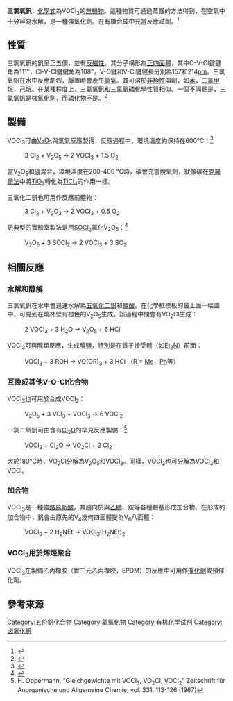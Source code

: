 {{chembox
| verifiedrevid = 415103803
|   Name = 三氯氧釩
|   ImageFile = Vanadium oxytrichloride.jpg
<!-- | ImageSize = 150px -->
|   ImageName = 三氯氧釩在空氣中形成的煙霧
|   ImageFile1 = Vanadyl-chloride-3D-balls.png
<!-- | ImageSize1 = 150px  -->
|   ImageName1 = 三氯氧釩的球棍模型
|   IUPACName = 三氯氧釩
|   OtherNames = 釩酰氯
| Section1 = {{Chembox Identifiers
|   CASNo = 7727-18-6
|    CASNo_Ref = {{cascite|correct|CAS}}
|   PubChem = 24410
|   RTECS = YW2975000
  }}
| Section2 = {{Chembox Properties
|   Formula = VOCl<sub>3</sub>
|   MolarMass = 173.30
|   Appearance = 棕黃色液體
|   Density = 1.826 g/cm<sup>3</sup>，液態
|   Solubility = 分解
|   Solvent = 其他溶劑
|   SolubleOther = 含氯溶劑
|   MeltingPtC = -76.5
|   BoilingPtC = 126.7
|   VaporPressure = 8.1 [[帕斯卡|Pa]]（20 °C） 
  }}
| Section3 = {{Chembox Structure
|   MolShape = 四面體
|   Dipole =
  }}
| Section7 = {{Chembox Hazards
|   ExternalMSDS =
|   MainHazards = 有毒，水解生成[[鹽酸|HCl]]
|   EUIndex = 沒列出
|   NFPA-H = 3
|   NFPA-R = 3
|   NFPA-F = 1
|   RPhrases = 
|   SPhrases = 
|   LD50 = 140 mg/kg（老鼠，口服）
  }}
| Section8 = {{Chembox Related
|   Function = 釩化合物
|   OtherFunctn = [[五氧化二釩|五氧化二釩]]<br/>[[四氯化釩|四氯化釩]]<br/>[[三氟氧釩|三氟氧釩]]
|   OtherCpds = [[三氯氧磷|三氯氧磷]]
  }}
}}

'''三氯氧釩'''，[[化學式|化學式]]為VOCl<sub>3</sub>的[[無機物|無機物]]。這種物質可通過蒸餾的方法得到，在空氣中十分容易水解，是一種強[[氧化劑|氧化劑]]。在[[有機合成|有機合成]]中充當[[化學試劑|反應試劑]]。<ref>{{cite book | title=Encyclopedia of Reagents for Organic Synthesis| author=M. O'Brien, B. Vanasse| year=2001}}</ref>

== 性質 ==
三氯氧釩的釩呈正五價，並有[[反磁性|反磁性]]。其分子構形為[[正四面體|正四面體]]，其中O-V-Cl鍵鍵角為111°，Cl-V-Cl鍵鍵角為108°，V-O鍵和V-Cl鍵健長分別為157和214[[皮米|pm]]。三氯氧釩在水中反應劇烈，靜置時會產生[[氯氣|氯氣]]。其可溶於[[非極性|非極性]]溶劑，如[[苯|苯]]，[[二氯甲烷|二氯甲烷]]，[[己烷|己烷]]。在某種程度上，三氯氧釩和[[三氯氧磷|三氯氧磷]]化學性質相似。一個不同點是，三氯氧釩是強[[氧化劑|氧化劑]]，而磷化物不是。<ref>{{cite book | title=The Chemistry of the Elements - Second Edition| url=https://archive.org/details/chemistryelement00aear_346| author=A. Earnshaw, N. Greenwood| year=1997| pages=[https://archive.org/details/chemistryelement00aear_346/page/n528 513]–514}}</ref>

== 製備 ==
VOCl<sub>3</sub>可由[[五氧化二釩|V<sub>2</sub>O<sub>5</sub>]]與氯氣反應製得，反應過程中，環境溫度約保持在600°C：<ref>{{cite book | title=Inorganic Chemistry| author=A. Holleman, E. Wiberg| year=2001}}</ref>
:3 Cl<sub>2</sub> + V<sub>2</sub>O<sub>5</sub>  →  2 VOCl<sub>3</sub> + 1.5 O<sub>2</sub>
當V<sub>2</sub>O<sub>5</sub>和[[碳|碳]]混合，環境溫度在200-400 °C時，碳會充當脫氧劑，就像碳在[[克羅爾法|克羅爾法]]中將[[二氧化鈦|TiO<sub>2</sub>]]轉化為[[四氯化鈦|TiCl<sub>4</sub>]]的作用一樣。

三氧化二釩也可用作反應前體物：
:3 Cl<sub>2</sub> + V<sub>2</sub>O<sub>3</sub>  →  2 VOCl<sub>3</sub> + 0.5 O<sub>2</sub>

更典型的實驗室製法是用[[亞硫醯氯|SOCl<sub>2</sub>]]氯化V<sub>2</sub>O<sub>5</sub>：<ref>{{cite book | title=Inorganic Syntheses Volume IX| author=S. Tyree| year=1967| page=80}}</ref>
:V<sub>2</sub>O<sub>5</sub> + 3 SOCl<sub>2</sub>  →  2 VOCl<sub>3</sub> + 3 SO<sub>2</sub>

== 相關反應 ==
=== 水解和醇解 ===
三氯氧釩在水中會迅速水解為[[五氧化二釩|五氧化二釩]]和[[鹽酸|鹽酸]]。在化學框模板的最上面一幅圖中，可見到在燒杯壁有橙色的V<sub>2</sub>O<sub>5</sub>生成。該過程中間會有VO<sub>2</sub>Cl生成：
:2 VOCl<sub>3</sub> + 3 H<sub>2</sub>O  →  V<sub>2</sub>O<sub>5</sub> + 6 HCl
VOCl<sub>3</sub>可與醇類反應，生成[[醇鹽|醇鹽]]，特別是在質子接受體（如[[三乙胺|Et<sub>3</sub>N]]）前面：
:VOCl<sub>3</sub> + 3 ROH  →  VO(OR)<sub>3</sub> + 3 HCl （R = [[甲基|Me]]，[[苯基|Ph]]等）

=== 互換成其他V-O-Cl化合物 ===
VOCl<sub>3</sub>也可用於合成VOCl<sub>2</sub>：
:V<sub>2</sub>O<sub>5</sub> + 3 VCl<sub>3</sub> + VOCl<sub>3</sub>  →  6 VOCl<sub>2</sub>

一氯二氧釩可由含有[[一氧化二氯|Cl<sub>2</sub>O]]的罕見反應製備：<ref>H. Oppermann, "Gleichgewichte mit VOCl<sub>3</sub>, VO<sub>2</sub>Cl, VOCl<sub>2</sub>" Zeitschrift für Anorganische und Allgemeine Chemie, vol. 331. 113-126 (1967)<!--describes the reaction of V2O5 with Cl2 and of VOCl3 with OCl2 and the conversions of the V-O-Cl's--></ref>

:VOCl<sub>3</sub> + Cl<sub>2</sub>O  →  VO<sub>2</sub>Cl  +  2 Cl<sub>2</sub>

大於180°C時，VO<sub>2</sub>Cl分解為V<sub>2</sub>O<sub>5</sub>和VOCl<sub>3</sub>。同樣，VOCl<sub>2</sub>也可分解為VOCl<sub>3</sub>和VOCl。

=== 加合物 ===
VOCl<sub>3</sub>是一種強[[路易斯酸|路易斯酸]]，其趨向於與[[乙腈|乙腈]]、胺等各種鹼基形成加合物。在形成的加合物中，釩會由原先的V<sub>4</sub>幾何四面體變為V<sub>6</sub>八面體：
:VOCl<sub>3</sub> + 2 H<sub>2</sub>NEt  →  VOCl<sub>3</sub>(H<sub>2</sub>NEt)<sub>2</sub>

=== VOCl<sub>3</sub>用於烯烴聚合 ===
VOCl<sub>3</sub>在製備乙丙橡胶（實三元乙丙橡胶，EPDM）的反應中可用作[[催化劑|催化劑]]或預催化劑。

== 參考來源 ==
{{reflist}}

{{釩化合物}}

[[Category:五价釩化合物|Category:五价釩化合物]]
[[Category:氯氧化物|Category:氯氧化物]]
[[Category:有机化学试剂|Category:有机化学试剂]]
[[Category:卤氧化钒|Category:卤氧化钒]]
